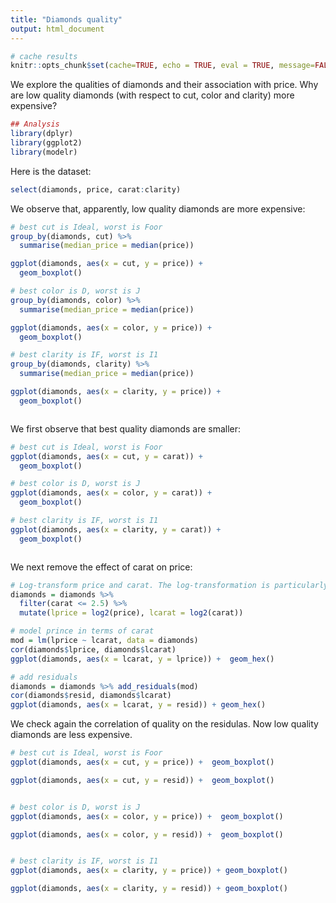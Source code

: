 ```yaml
---
title: "Diamonds quality"
output: html_document
---
```


```r
# cache results
knitr::opts_chunk$set(cache=TRUE, echo = TRUE, eval = TRUE, message=FALSE, warning = FALSE, fig.align='center')
```
We explore the qualities of diamonds and their association with price. Why are low quality diamonds (with respect to cut, color and clarity) more expensive? 

```r
## Analysis
library(dplyr)
library(ggplot2)
library(modelr)
```




Here is the dataset:

```r
select(diamonds, price, carat:clarity) 
```

We observe that, apparently, low quality diamonds are more expensive:


```r
# best cut is Ideal, worst is Foor
group_by(diamonds, cut) %>% 
  summarise(median_price = median(price))

ggplot(diamonds, aes(x = cut, y = price)) + 
  geom_boxplot()

# best color is D, worst is J
group_by(diamonds, color) %>% 
  summarise(median_price = median(price))

ggplot(diamonds, aes(x = color, y = price)) + 
  geom_boxplot()

# best clarity is IF, worst is I1
group_by(diamonds, clarity) %>% 
  summarise(median_price = median(price))

ggplot(diamonds, aes(x = clarity, y = price)) + 
  geom_boxplot()



```

We first observe that best quality diamonds are smaller:

```r
# best cut is Ideal, worst is Foor
ggplot(diamonds, aes(x = cut, y = carat)) + 
  geom_boxplot()

# best color is D, worst is J
ggplot(diamonds, aes(x = color, y = carat)) + 
  geom_boxplot()

# best clarity is IF, worst is I1
ggplot(diamonds, aes(x = clarity, y = carat)) + 
  geom_boxplot()



```



We next remove the effect of carat on price:


```r
# Log-transform price and carat. The log-transformation is particularly useful here because it makes the pattern linear, and linear patterns are the easiest to work with.
diamonds = diamonds %>% 
  filter(carat <= 2.5) %>% 
  mutate(lprice = log2(price), lcarat = log2(carat))

# model prince in terms of carat
mod = lm(lprice ~ lcarat, data = diamonds)
cor(diamonds$lprice, diamonds$lcarat)
ggplot(diamonds, aes(x = lcarat, y = lprice)) +  geom_hex()

# add residuals
diamonds = diamonds %>% add_residuals(mod)
cor(diamonds$resid, diamonds$lcarat)
ggplot(diamonds, aes(x = lcarat, y = resid)) + geom_hex()


```


We check again the correlation of quality on the residulas. Now low quality diamonds are less expensive.

```r

# best cut is Ideal, worst is Foor
ggplot(diamonds, aes(x = cut, y = price)) +  geom_boxplot()

ggplot(diamonds, aes(x = cut, y = resid)) +  geom_boxplot()


# best color is D, worst is J
ggplot(diamonds, aes(x = color, y = price)) +  geom_boxplot()

ggplot(diamonds, aes(x = color, y = resid)) +  geom_boxplot()


# best clarity is IF, worst is I1
ggplot(diamonds, aes(x = clarity, y = price)) + geom_boxplot()

ggplot(diamonds, aes(x = clarity, y = resid)) + geom_boxplot()




```

